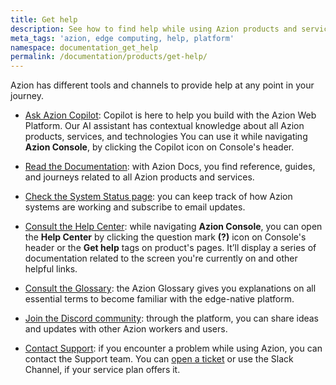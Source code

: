 ```yaml
---
title: Get help
description: See how to find help while using Azion products and services.
meta_tags: 'azion, edge computing, help, platform'
namespace: documentation_get_help
permalink: /documentation/products/get-help/
---
```


Azion has different tools and channels to provide help at any point in your journey.

- [Ask Azion Copilot](https://console.azion.com/copilot): Copilot is here to help you build with the Azion Web Platform. Our AI assistant has contextual knowledge about all Azion products, services, and technologies You can use it while navigating **Azion Console**, by clicking the Copilot icon on Console's header.

- [Read the Documentation](/en/documentation/): with Azion Docs, you find reference, guides, and journeys related to all Azion products and services.

- [Check the System Status page](https://status.azion.com/): you can keep track of how Azion systems are working and subscribe to email updates.

- [Consult the Help Center](/en/documentation/products/guides/getting-to-know-azion-console/): while navigating **Azion Console**, you can open the **Help Center** by clicking the question mark **(?)** icon on Console's header or the **Get help** tags on product's pages. It’ll display a series of documentation related to the screen you're currently on and other helpful links.

- [Consult the Glossary](/en/documentation/products/azion-glossary/): the Azion Glossary gives you explanations on all essential terms to become familiar with the edge-native platform.

- [Join the Discord community](https://discord.com/invite/Yp9N7RMVZy): through the platform, you can share ideas and updates with other Azion workers and users.

- [Contact Support](/en/documentation/services/support/#service-channels): if you encounter a problem while using Azion, you can contact the Support team. You can [open a ticket](/en/documentation/products/guides/open-tickets/) or use the Slack Channel, if your service plan offers it.




